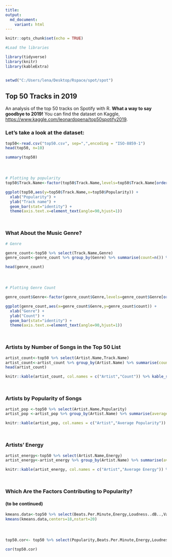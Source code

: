 ```yaml
---
title: 
output: 
  md_document:
    variant: html
---
```


```r
knitr::opts_chunk$set(echo = TRUE)
```

```r

#Load the libraries

library(tidyverse)
library(knitr)
library(kableExtra)


setwd("C:/Users/lena/Desktop/Rspace/spot/spot")
```


## Top 50 Tracks in 2019 

An analysis of the top 50 tracks on Spotify with R. **What a way to say goodbye to 2019!** You can find the dataset on Kaggle,  <https://www.kaggle.com/leonardopena/top50spotify2019>.


### Let's take a look at the dataset: ### 
```r
top50<-read.csv("top50.csv", sep=",",encoding = "ISO-8859-1")
head(top50, n=10)
```


```r
summary(top50)
```
<div style="margin-bottom:50px;">
</div>

```r
# Plotting by popularity
top50$Track.Name<-factor(top50$Track.Name,levels=top50$Track.Name[order(top50$Popularity)])

ggplot(top50,aes(y=top50$Track.Name,x=top50$Popularity)) + 
  xlab("Popularity") + 
  ylab("Track name") + 
  geom_bar(stat="identity") +
  theme(axis.text.x=element_text(angle=90,hjust=1))
```
<div style="margin-bottom:50px;">
</div>
### What About the Music Genre?

```r
# Genre

genre_count<-top50 %>% select(Track.Name,Genre)
genre_count<-genre_count %>% group_by(Genre) %>% summarise(count=n()) %>% arrange(desc(count))

head(genre_count)
```
<div style="margin-bottom:50px;">
</div>
```r
# Plotting Genre Count

genre_count$Genre<-factor(genre_count$Genre,levels=genre_count$Genre[order(genre_count$count)])

ggplot(genre_count,aes(x=genre_count$Genre,y=genre_count$count)) + 
  xlab("Genre") + 
  ylab("Count") + 
  geom_bar(stat="identity") +
  theme(axis.text.x=element_text(angle=90,hjust=1))
```
<div style="margin-bottom:50px;">
</div>
### Artists by Number of Songs in the Top 50 List

```r
artist_count<-top50 %>% select(Artist.Name,Track.Name)
artist_count<-artist_count %>% group_by(Artist.Name) %>% summarise(count=n()) %>% arrange(desc(count))
head(artist_count)
```

```r

knitr::kable(artist_count, col.names = c("Artist","Count")) %>% kable_styling() %>% scroll_box(width="50%",height="200px")

```
<div style="margin-bottom:50px;">
</div>
### Artists by Popularity of Songs

```r
artist_pop <-top50 %>% select(Artist.Name,Popularity)
artist_pop <-artist_pop %>% group_by(Artist.Name) %>% summarise(average_pop=mean(Popularity)) %>% arrange(desc(average_pop))

knitr::kable(artist_pop, col.names = c("Artist","Average Popularity")) %>% kable_styling() %>% scroll_box(width="50%",height="200px")

```
<div style="margin-bottom:50px;">
</div>
### Artists' Energy

```r
artist_energy<-top50 %>% select(Artist.Name,Energy)
artist_energy<-artist_energy %>% group_by(Artist.Name) %>% summarise(average_energy=mean(Energy)) %>% arrange(desc(average_energy))

knitr::kable(artist_energy, col.names = c("Artist","Average Energy")) %>% kable_styling() %>% scroll_box(width="50%",height="200px")

```
<div style="margin-bottom:50px;">
</div>
### Which Are the Factors Contributing to Popularity?
#### (to be continued)

```r
kmeans.data<-top50 %>% select(Beats.Per.Minute,Energy,Loudness..dB..,Valence.,Length.,Acousticness..,Speechiness.,Liveness,Danceability)
kmeans(kmeans.data,centers=18,nstart=20)

```

<div style="margin-bottom:50px;">
</div>


```r
top50.cor<- top50 %>% select(Popularity,Beats.Per.Minute,Energy,Loudness..dB..,Valence.,Length.,Acousticness..,Speechiness.,Liveness,Danceability)

cor(top50.cor)

```
